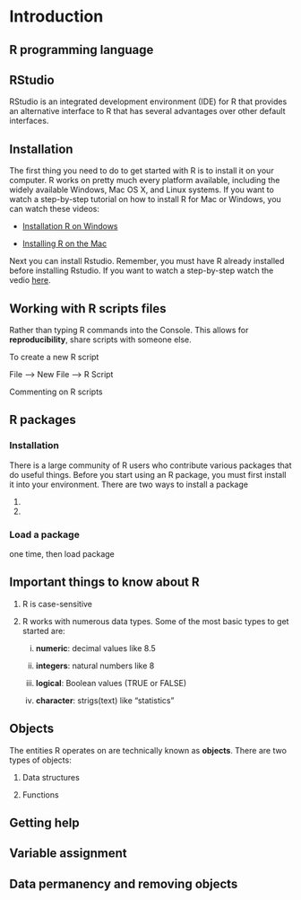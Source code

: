 # Introduction {#elements}

## R programming language


## RStudio

RStudio is an integrated development environment (IDE) for R that provides an alternative interface to R that has several advantages over other default interfaces. 

## Installation

The first thing you need to do to get started with R is to install it on your computer. R works on pretty much every platform available, including the widely available Windows, Mac OS X, and Linux systems. If you want to watch a step-by-step tutorial on how to install R for Mac or Windows, you can watch these videos:

- [Installation R on Windows](https://www.youtube.com/watch?v=Ohnk9hcxf9M&feature=youtu.be)

- [Installing R on the Mac](https://www.youtube.com/watch?v=uxuuWXU-7UQ&feature=youtu.be)

Next you can install Rstudio. Remember, you must have R already installed before installing Rstudio. If you want to watch a step-by-step watch the vedio [here](https://www.youtube.com/watch?v=bM7Sfz-LADM&feature=youtu.be).

## Working with R scripts files

Rather than typing R commands into the Console. This allows for **reproducibility**, share scripts with someone else.

To create a new R script

File --> New File --> R Script

Commenting on R scripts

## R packages

### Installation

There is a large community of R users who contribute various packages that do useful things. Before you start using an R package, you must first install it into your environment. There are two ways to install a package

1. 


2.

### Load a package

one time, then load package

## Important things to know about R

1. R is case-sensitive

3. R works with numerous data types. Some of the most basic types to get started are:

    i. **numeric**: decimal values like 8.5
    
    ii. **integers**: natural numbers like 8

    iii. **logical**: Boolean values (TRUE or FALSE)

    iv. **character**: strigs(text) like "statistics"

## Objects

The entities R operates on are technically known as **objects**. There are two types of objects:

1. Data structures

2. Functions

## Getting help



## Variable assignment


## 

## Data permanency and removing objects


